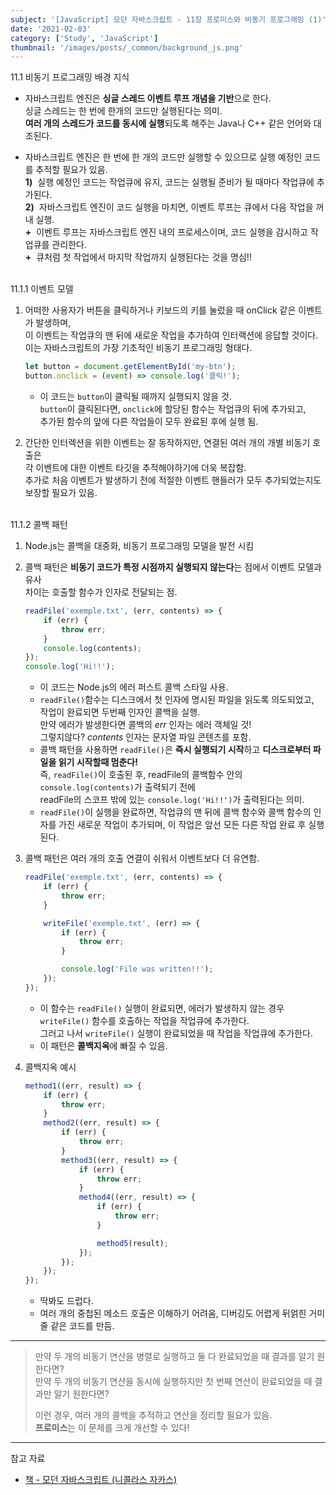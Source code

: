 ```yaml
---
subject: '[JavaScript] 모던 자바스크립트 - 11장 프로미스와 비동기 프로그래밍 (1)'
date: '2021-02-03'
category: ['Study', 'JavaScript']
thumbnail: '/images/posts/_common/background_js.png'
---
```



<Typography variant="h3" backgroundColor="gray">
  <span>11.1 비동기 프로그래밍 배경 지식</span>
</Typography>


-   <Typography variant='span' color='green' isBold>자바스크립트</Typography> 엔진은 **싱글 스레드 이벤트 루프 개념을 기반**으로 한다.  
     싱글 스레드는 한 번에 한개의 코드만 실행된다는 의미.  
     **여러 개의 스레드가 코드를 동시에 실행**되도록 해주는 <Typography variant='span' color='blue500' isBold>Java</Typography>나 <Typography variant='span' color='blue500' isBold>C++</Typography> 같은 언어와 대조된다.

-   자바스크립트 엔진은 한 번에 한 개의 코드만 실행할 수 있으므로 실행 예정인 코드를 추적할 필요가 있음.  
     **1)**&nbsp; 실행 예정인 코드는 작업큐에 유지, 코드는 실행될 준비가 될 때마다 작업큐에 추가된다.  
     **2)**&nbsp; 자바스크립트 엔진이 코드 실행을 마치면, 이벤트 루프는 큐에서 다음 작업을 꺼내 실행.  
     **+**&nbsp; 이벤트 루프는 자바스크립트 엔진 내의 프로세스이며, 코드 실행을 감시하고 작업큐를 관리한다.  
     **+**&nbsp; 큐처럼 첫 작업에서 마지막 작업까지 실행된다는 것을 명심!!

<br />

<Typography variant="h4">
  <span>11.1.1 이벤트 모델</span>
</Typography>

1.  어떠한 사용자가 버튼을 클릭하거나 키보드의 키를 눌렀을 때 onClick 같은 이벤트가 발생하며,  
    이 이벤트는 작업큐의 맨 뒤에 새로운 작업을 추가하여 인터랙션에 응답할 것이다.  
    이는 자바스크립트의 가장 기초적인 비동기 프로그래밍 형태다.

    ```js
    let button = document.getElementById('my-btn');
    button.onclick = (event) => console.log('클릭!');
    ```

    -   이 코드는 `button`이 클릭될 때까지 실행되지 않을 것.  
        `button`이 클릭된다면, `onclick`에 할당된 함수는 작업큐의 뒤에 추가되고,  
        추가된 함수의 앞에 다른 작업들이 모두 완료된 후에 실행 됨.

2.  간단한 인터렉션을 위한 이벤트는 잘 동작하지만, 연결된 여러 개의 개별 비동기 호출은  
    각 이벤트에 대한 이벤트 타깃을 추적해야하기에 더욱 복잡함.  
    추가로 처음 이벤트가 발생하기 전에 적절한 이벤트 핸들러가 모두 추가되었는지도 보장할 필요가 있음.

<br />

<Typography variant="h4">
  <span>11.1.2 콜백 패턴</span>
</Typography>

1. Node.js는 콜백을 대중화, 비동기 프로그래밍 모델을 발전 시킴
2. 콜백 패턴은 **비동기 코드가 특정 시점까지 실행되지 않는다**는 점에서 이벤트 모델과 유사  
   차이는 호출할 함수가 인자로 전달되는 점.
    ```js
    readFile('exemple.txt', (err, contents) => {
        if (err) {
            throw err;
        }
        console.log(contents);
    });
    console.log('Hi!!');
    ```
    - 이 코드는 Node.js의 에러 퍼스트 콜백 스타일 사용.
    - `readFile()`함수는 디스크에서 첫 인자에 명시된 파일을 읽도록 의도되었고,  
       작업이 완료되면 두번째 인자인 콜백을 실행.  
       만약 에러가 발생한다면 콜백의 _err_ 인자는 에러 객체일 것!  
       그렇지않다? _contents_ 인자는 문자열 파일 콘텐츠를 포함.
    - 콜백 패턴을 사용하면 `readFile()`은 **즉시 실행되기 시작**하고 **디스크로부터 파일을 읽기 시작할때 멈춘다!**  
       즉, `readFile()`이 호출된 후, readFile의 콜백함수 안의 `console.log(contents)`가 출력되기 전에  
       readFile의 스코프 밖에 있는 `console.log('Hi!!')`가 출력된다는 의미.
    - `readFile()`이 실행을 완료하면, 작업큐의 맨 뒤에 콜백 함수와 콜백 함수의 인자를 가진 새로운 작업이 추가되며,
      이 작업은 앞선 모든 다른 작업 완료 후 실행된다.
3. 콜백 패턴은 여러 개의 호출 연결이 쉬워서 이벤트보다 더 유연함.

    ```js
    readFile('exemple.txt', (err, contents) => {
        if (err) {
            throw err;
        }

        writeFile('exemple.txt', (err) => {
            if (err) {
                throw err;
            }

            console.log('File was written!!');
        });
    });
    ```

    - 이 함수는 `readFile()` 실행이 완료되면, 에러가 발생하지 않는 경우 `writeFile()` 함수를 호출하는 작업을 작업큐에 추가한다.  
       그러고 나서 `writeFile()` 실행이 완료되었을 때 작업을 작업큐에 추가한다.
    - 이 패턴은 **콜백지옥**에 빠질 수 있음.

4. 콜백지옥 예시

    ```js
    method1((err, result) => {
        if (err) {
            throw err;
        }
        method2((err, result) => {
            if (err) {
                throw err;
            }
            method3((err, result) => {
                if (err) {
                    throw err;
                }
                method4((err, result) => {
                    if (err) {
                        throw err;
                    }

                    method5(result);
                });
            });
        });
    });
    ```

    - 딱봐도 드럽다.
    - 여러 개의 중첩된 메소드 호출은 이해하기 어려움, 디버깅도 어렵게 뒤얽힌 거미줄 같은 코드를 만듬.

---

> 만약 두 개의 비동기 연산을 병렬로 실행하고 둘 다 완료되었을 때 결과를 알기 원한다면?  
> 만약 두 개의 비동기 연산을 동시에 실행하지만 첫 번째 연산이 완료되었을 때 결과만 알기 원한다면?
>
> 이런 경우, 여러 개의 콜백을 추적하고 연산을 정리할 필요가 있음.  
> **프로미스**는 이 문제를 크게 개선할 수 있다!

---

<Typography backgroundColor="yellow" variant="p" isBold>
  <span>참고 자료</span>
</Typography>

- [책 - 모던 자바스크립트 (니콜라스 자카스)](http://www.yes24.com/Product/Goods/56029935)
